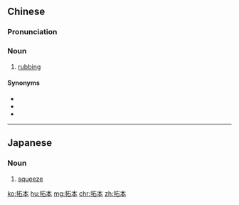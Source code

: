 ==Chinese==
{{zh-forms}}

===Pronunciation===
{{zh-pron
|m=tàběn
|c=taap3 bun2
|mn=qz,xm,zz:thap-pún/qz,xm,zz:thah-pún
|cat=n
}}

===Noun===
{{zh-noun}}

# [[rubbing]] {{gloss|of an inscription}}

====Synonyms====
* {{zh-l|拓片}}
* {{zh-l|拓印}}
* {{zh-l|拓印圖}}

----

==Japanese==
{{ja-kanjitab|たく|ほん|yomi=on}}

===Noun===
{{ja-noun|たくほん}}

# {{lb|ja|epigraphy}} [[squeeze]] {{gloss|an impression of an inscription}}

[[ko:拓本]]
[[hu:拓本]]
[[mg:拓本]]
[[chr:拓本]]
[[zh:拓本]]